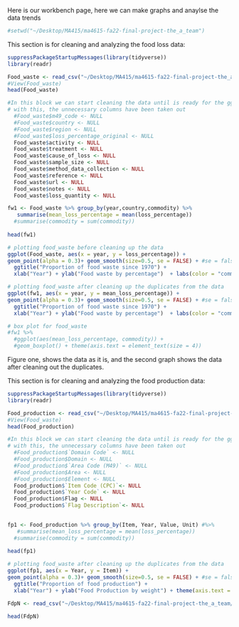 Here is our workbench page, here we can make graphs and anaylse the data trends

```r

#setwd("~/Desktop/MA415/ma4615-fa22-final-project-the_a_team")

```


This section is for cleaning and analyzing the food loss data:

```r

suppressPackageStartupMessages(library(tidyverse))
library(readr)

Food_waste <- read_csv("~/Desktop/MA415/ma4615-fa22-final-project-the_a_team/dataset/FoodLossandWasteAll.csv")
#View(Food_waste)
head(Food_waste)
```

```r

#In this block we can start cleaning the data until is ready for the ggpplots in another section
# with this, the unnecessary columns have been taken out
  #Food_waste$m49_code <- NULL 
  #Food_waste$country <- NULL 
  #Food_waste$region <- NULL
  #Food_waste$loss_percentage_original <- NULL
  Food_waste$activity <- NULL
  Food_waste$treatment <- NULL
  Food_waste$cause_of_loss <- NULL
  Food_waste$sample_size <- NULL
  Food_waste$method_data_collection <- NULL
  Food_waste$reference <- NULL
  Food_waste$url <- NULL
  Food_waste$notes <- NULL
  Food_waste$loss_quantity <- NULL
```

```r
fw1 <- Food_waste %>% group_by(year,country,commodity) %>%
   summarise(mean_loss_percentage = mean(loss_percentage))
  #summarise(commodity = sum(commodity))
   
head(fw1)

```

```r

# plotting food_waste before cleaning up the data
ggplot(Food_waste, aes(x = year, y = loss_percentage)) +
geom_point(alpha = 0.3)+ geom_smooth(size=0.5, se = FALSE) + #se = false, is to remove the confidence bands
  ggtitle("Proportion of food waste since 1970") +
  xlab("Year") + ylab("Food waste by percentage")  + labs(color = "commodity")

# plotting food_waste after cleaning up the duplicates from the data
ggplot(fw1, aes(x = year, y = mean_loss_percentage)) +
geom_point(alpha = 0.3)+ geom_smooth(size=0.5, se = FALSE) + #se = false, is to remove the confidence bands
  ggtitle("Proportion of food waste since 1970") +
  xlab("Year") + ylab("Food waste by percentage")  + labs(color = "commodity")

# box plot for food_waste
#fw1 %>% 
  #ggplot(aes(mean_loss_percentage, commodity)) + 
  #geom_boxplot() + theme(axis.text = element_text(size = 4)) 

```

Figure one, shows the data as it is, and the second graph shows the data after cleaning out the duplicates.


This section is for cleaning and analyzing the food production data:

```r

suppressPackageStartupMessages(library(tidyverse))
library(readr)

Food_production <- read_csv("~/Desktop/MA415/ma4615-fa22-final-project-the_a_team/dataset-ignore/Production_All(Normalized).csv")
#View(Food_waste)
head(Food_production)
```

```r

#In this block we can start cleaning the data until is ready for the ggpplots in another section
# with this, the unnecessary columns have been taken out
  #Food_production$`Domain Code` <- NULL 
  #Food_production$Domain <- NULL 
  #Food_production$`Area Code (M49)` <- NULL
  #Food_production$Area <- NULL
  #Food_production$Element <- NULL
  Food_production$`Item Code (CPC)`<- NULL
  Food_production$`Year Code` <- NULL
  Food_production$Flag <- NULL
  Food_production$`Flag Description`<- NULL
 
```

```r
fp1 <- Food_production %>% group_by(Item, Year, Value, Unit) #%>%
   #summarise(mean_loss_percentage = mean(loss_percentage))
  #summarise(commodity = sum(commodity))
   
head(fp1)

```

```r
# plotting food_waste after cleaning up the duplicates from the data
ggplot(fp1, aes(x = Year, y = Item)) +
geom_point(alpha = 0.3)+ geom_smooth(size=0.5, se = FALSE) + #se = false, is to remove the confidence bands
  ggtitle("Proportion of food production") +
  xlab("Year") + ylab("Food Production by weight") + theme(axis.text = element_text(size = 2)) 
```

```r

FdpN <- read_csv("~/Desktop/MA415/ma4615-fa22-final-project-the_a_team/dataset-ignore/Production_All(Normalized).csv")

head(FdpN)
```

